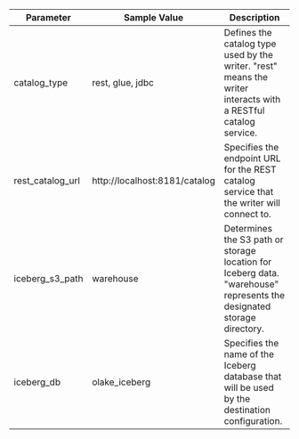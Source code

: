 | Parameter         | Sample Value                          | Description                                                                                                                     |
|-------------------|---------------------------------------|---------------------------------------------------------------------------------------------------------------------------------|
| catalog_type      | rest, glue, jdbc                                  | Defines the catalog type used by the writer. "rest" means the writer interacts with a RESTful catalog service.                  |
| rest_catalog_url  | http://localhost:8181/catalog         | Specifies the endpoint URL for the REST catalog service that the writer will connect to.                                       |
| iceberg_s3_path   | warehouse                             | Determines the S3 path or storage location for Iceberg data. "warehouse" represents the designated storage directory.           |
| iceberg_db        | olake_iceberg                         | Specifies the name of the Iceberg database that will be used by the destination configuration.                                      |
